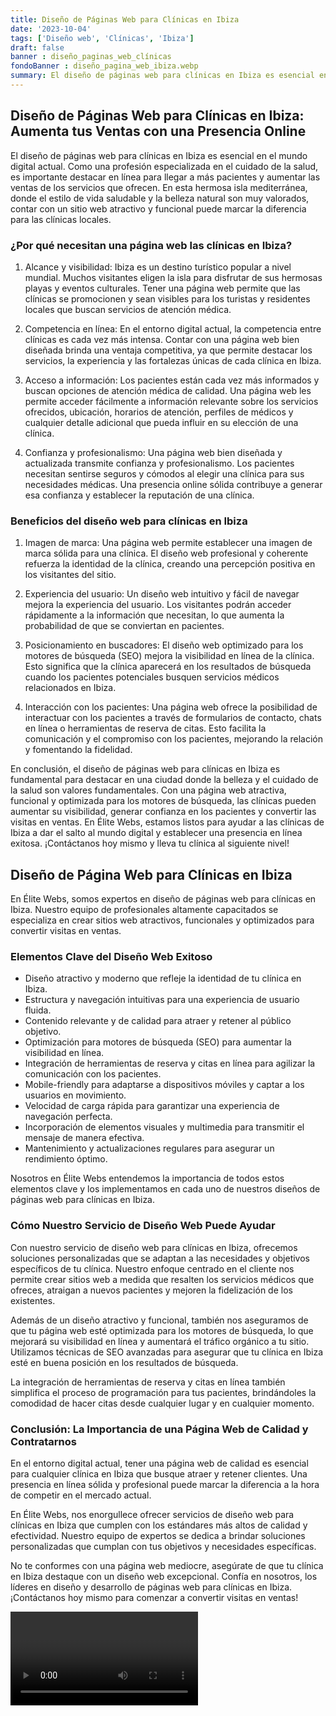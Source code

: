 ```yaml
---
title: Diseño de Páginas Web para Clínicas en Ibiza
date: '2023-10-04'
tags: ['Diseño web', 'Clínicas', 'Ibiza']
draft: false
banner : diseño_paginas_web_clínicas
fondoBanner : diseño_pagina_web_ibiza.webp
summary: El diseño de páginas web para clínicas en Ibiza es esencial en el mundo digital actual. Como una profesión especializada en el cuidado de la salud, es importante destacar en línea para llegar a más pacientes y aumentar las ventas de los servicios que ofrecen. En esta hermosa isla mediterránea, donde el estilo de vida saludable y la belleza natural son muy valorados, contar con un sitio web atractivo y funcional puede marcar la diferencia para las clínicas locales.
---
```


## Diseño de Páginas Web para Clínicas en Ibiza: Aumenta tus Ventas con una Presencia Online

El diseño de páginas web para clínicas en Ibiza es esencial en el mundo digital actual. Como una profesión especializada en el cuidado de la salud, es importante destacar en línea para llegar a más pacientes y aumentar las ventas de los servicios que ofrecen. En esta hermosa isla mediterránea, donde el estilo de vida saludable y la belleza natural son muy valorados, contar con un sitio web atractivo y funcional puede marcar la diferencia para las clínicas locales.

### ¿Por qué necesitan una página web las clínicas en Ibiza?

1. Alcance y visibilidad: Ibiza es un destino turístico popular a nivel mundial. Muchos visitantes eligen la isla para disfrutar de sus hermosas playas y eventos culturales. Tener una página web permite que las clínicas se promocionen y sean visibles para los turistas y residentes locales que buscan servicios de atención médica.

2. Competencia en línea: En el entorno digital actual, la competencia entre clínicas es cada vez más intensa. Contar con una página web bien diseñada brinda una ventaja competitiva, ya que permite destacar los servicios, la experiencia y las fortalezas únicas de cada clínica en Ibiza.

3. Acceso a información: Los pacientes están cada vez más informados y buscan opciones de atención médica de calidad. Una página web les permite acceder fácilmente a información relevante sobre los servicios ofrecidos, ubicación, horarios de atención, perfiles de médicos y cualquier detalle adicional que pueda influir en su elección de una clínica.

4. Confianza y profesionalismo: Una página web bien diseñada y actualizada transmite confianza y profesionalismo. Los pacientes necesitan sentirse seguros y cómodos al elegir una clínica para sus necesidades médicas. Una presencia online sólida contribuye a generar esa confianza y establecer la reputación de una clínica.

### Beneficios del diseño web para clínicas en Ibiza

1. Imagen de marca: Una página web permite establecer una imagen de marca sólida para una clínica. El diseño web profesional y coherente refuerza la identidad de la clínica, creando una percepción positiva en los visitantes del sitio.

2. Experiencia del usuario: Un diseño web intuitivo y fácil de navegar mejora la experiencia del usuario. Los visitantes podrán acceder rápidamente a la información que necesitan, lo que aumenta la probabilidad de que se conviertan en pacientes.

3. Posicionamiento en buscadores: El diseño web optimizado para los motores de búsqueda (SEO) mejora la visibilidad en línea de la clínica. Esto significa que la clínica aparecerá en los resultados de búsqueda cuando los pacientes potenciales busquen servicios médicos relacionados en Ibiza.

4. Interacción con los pacientes: Una página web ofrece la posibilidad de interactuar con los pacientes a través de formularios de contacto, chats en línea o herramientas de reserva de citas. Esto facilita la comunicación y el compromiso con los pacientes, mejorando la relación y fomentando la fidelidad.

En conclusión, el diseño de páginas web para clínicas en Ibiza es fundamental para destacar en una ciudad donde la belleza y el cuidado de la salud son valores fundamentales. Con una página web atractiva, funcional y optimizada para los motores de búsqueda, las clínicas pueden aumentar su visibilidad, generar confianza en los pacientes y convertir las visitas en ventas. En Élite Webs, estamos listos para ayudar a las clínicas de Ibiza a dar el salto al mundo digital y establecer una presencia en línea exitosa. ¡Contáctanos hoy mismo y lleva tu clínica al siguiente nivel!

<GifSeo />

<Cta />

## Diseño de Página Web para Clínicas en Ibiza

En Élite Webs, somos expertos en diseño de páginas web para clínicas en Ibiza. Nuestro equipo de profesionales altamente capacitados se especializa en crear sitios web atractivos, funcionales y optimizados para convertir visitas en ventas.

### Elementos Clave del Diseño Web Exitoso
- Diseño atractivo y moderno que refleje la identidad de tu clínica en Ibiza.
- Estructura y navegación intuitivas para una experiencia de usuario fluida.
- Contenido relevante y de calidad para atraer y retener al público objetivo.
- Optimización para motores de búsqueda (SEO) para aumentar la visibilidad en línea.
- Integración de herramientas de reserva y citas en línea para agilizar la comunicación con los pacientes.
- Mobile-friendly para adaptarse a dispositivos móviles y captar a los usuarios en movimiento.
- Velocidad de carga rápida para garantizar una experiencia de navegación perfecta.
- Incorporación de elementos visuales y multimedia para transmitir el mensaje de manera efectiva.
- Mantenimiento y actualizaciones regulares para asegurar un rendimiento óptimo.

Nosotros en Élite Webs entendemos la importancia de todos estos elementos clave y los implementamos en cada uno de nuestros diseños de páginas web para clínicas en Ibiza.

### Cómo Nuestro Servicio de Diseño Web Puede Ayudar
Con nuestro servicio de diseño web para clínicas en Ibiza, ofrecemos soluciones personalizadas que se adaptan a las necesidades y objetivos específicos de tu clínica. Nuestro enfoque centrado en el cliente nos permite crear sitios web a medida que resalten los servicios médicos que ofreces, atraigan a nuevos pacientes y mejoren la fidelización de los existentes.

Además de un diseño atractivo y funcional, también nos aseguramos de que tu página web esté optimizada para los motores de búsqueda, lo que mejorará su visibilidad en línea y aumentará el tráfico orgánico a tu sitio. Utilizamos técnicas de SEO avanzadas para asegurar que tu clínica en Ibiza esté en buena posición en los resultados de búsqueda.

La integración de herramientas de reserva y citas en línea también simplifica el proceso de programación para tus pacientes, brindándoles la comodidad de hacer citas desde cualquier lugar y en cualquier momento.

### Conclusión: La Importancia de una Página Web de Calidad y Contratarnos
En el entorno digital actual, tener una página web de calidad es esencial para cualquier clínica en Ibiza que busque atraer y retener clientes. Una presencia en línea sólida y profesional puede marcar la diferencia a la hora de competir en el mercado actual.

En Élite Webs, nos enorgullece ofrecer servicios de diseño web para clínicas en Ibiza que cumplen con los estándares más altos de calidad y efectividad. Nuestro equipo de expertos se dedica a brindar soluciones personalizadas que cumplan con tus objetivos y necesidades específicas.

No te conformes con una página web mediocre, asegúrate de que tu clínica en Ibiza destaque con un diseño web excepcional. Confía en nosotros, los líderes en diseño y desarrollo de páginas web para clínicas en Ibiza. ¡Contáctanos hoy mismo para comenzar a convertir visitas en ventas!

<Video />

<CtaBot job='Clínicas' city='Ibiza'/>

<Gmaps query='Ibiza+españa+maps' />